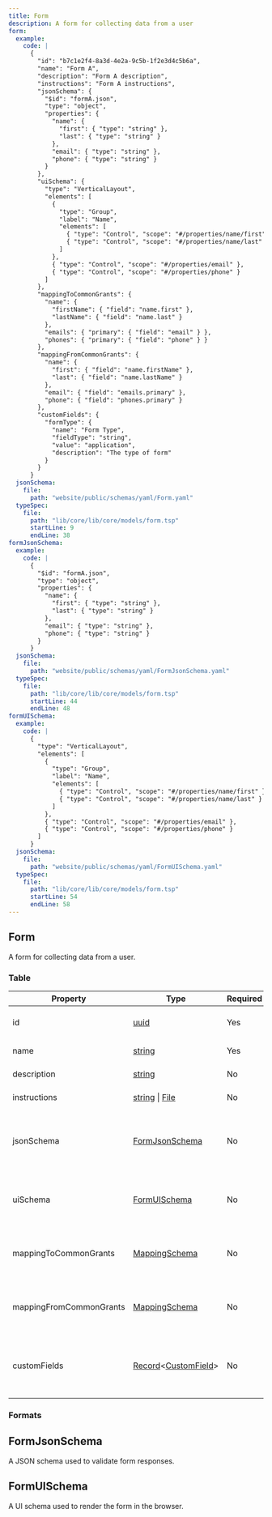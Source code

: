 ```yaml
---
title: Form
description: A form for collecting data from a user
form:
  example:
    code: |
      {
        "id": "b7c1e2f4-8a3d-4e2a-9c5b-1f2e3d4c5b6a",
        "name": "Form A",
        "description": "Form A description",
        "instructions": "Form A instructions",
        "jsonSchema": {
          "$id": "formA.json",
          "type": "object",
          "properties": {
            "name": {
              "first": { "type": "string" },
              "last": { "type": "string" }
            },
            "email": { "type": "string" },
            "phone": { "type": "string" }
          }
        },
        "uiSchema": {
          "type": "VerticalLayout",
          "elements": [
            {
              "type": "Group",
              "label": "Name",
              "elements": [
                { "type": "Control", "scope": "#/properties/name/first" },
                { "type": "Control", "scope": "#/properties/name/last" }
              ]
            },
            { "type": "Control", "scope": "#/properties/email" },
            { "type": "Control", "scope": "#/properties/phone" }
          ]
        },
        "mappingToCommonGrants": {
          "name": {
            "firstName": { "field": "name.first" },
            "lastName": { "field": "name.last" }
          },
          "emails": { "primary": { "field": "email" } },
          "phones": { "primary": { "field": "phone" } }
        },
        "mappingFromCommonGrants": {
          "name": {
            "first": { "field": "name.firstName" },
            "last": { "field": "name.lastName" }
          },
          "email": { "field": "emails.primary" },
          "phone": { "field": "phones.primary" }
        },
        "customFields": {
          "formType": {
            "name": "Form Type",
            "fieldType": "string",
            "value": "application",
            "description": "The type of form"
          }
        }
      }
  jsonSchema:
    file:
      path: "website/public/schemas/yaml/Form.yaml"
  typeSpec:
    file:
      path: "lib/core/lib/core/models/form.tsp"
      startLine: 9
      endLine: 38
formJsonSchema:
  example:
    code: |
      {
        "$id": "formA.json",
        "type": "object",
        "properties": {
          "name": {
            "first": { "type": "string" },
            "last": { "type": "string" }
          },
          "email": { "type": "string" },
          "phone": { "type": "string" }
        }
      }
  jsonSchema:
    file:
      path: "website/public/schemas/yaml/FormJsonSchema.yaml"
  typeSpec:
    file:
      path: "lib/core/lib/core/models/form.tsp"
      startLine: 44
      endLine: 48
formUISchema:
  example:
    code: |
      {
        "type": "VerticalLayout",
        "elements": [
          {
            "type": "Group",
            "label": "Name",
            "elements": [
              { "type": "Control", "scope": "#/properties/name/first" },
              { "type": "Control", "scope": "#/properties/name/last" }
            ]
          },
          { "type": "Control", "scope": "#/properties/email" },
          { "type": "Control", "scope": "#/properties/phone" }
        ]
      }
  jsonSchema:
    file:
      path: "website/public/schemas/yaml/FormUISchema.yaml"
  typeSpec:
    file:
      path: "lib/core/lib/core/models/form.tsp"
      startLine: 54
      endLine: 58
---
```



## Form

A form for collecting data from a user.

### Table

| Property                | Type                                                                                   | Required | Description                                                                |
| ----------------------- | -------------------------------------------------------------------------------------- | -------- | -------------------------------------------------------------------------- |
| id                      | [uuid](/protocol/types/string#uuid)                                                    | Yes      | The form's unique identifier                                               |
| name                    | [string](/protocol/types/string#string)                                                | Yes      | The form's name                                                            |
| description             | [string](/protocol/types/string#string)                                                | No       | The form's description                                                     |
| instructions            | [string](/protocol/types/string#string) \| [File](/protocol/fields/file)               | No       | The form's instructions                                                    |
| jsonSchema              | [FormJsonSchema](#formjsonschema)                                                      | No       | The form's JSON schema used to render the form and validate responses      |
| uiSchema                | [FormUISchema](#formuischema)                                                          | No       | The form's UI schema used to render the form in the browser                |
| mappingToCommonGrants   | [MappingSchema](/protocol/models/mapping)                                              | No       | A mapping from form schema to CommonGrants schema                          |
| mappingFromCommonGrants | [MappingSchema](/protocol/models/mapping)                                              | No       | A mapping from CommonGrants schema to form schema                          |
| customFields            | [Record](/protocol/types/other#record)\<[CustomField](/protocol/fields/custom-field)\> | No       | Custom attributes about the form itself, not custom fields within the form |

### Formats

<SchemaFormatTabs
  example={frontmatter.form.example}
  jsonSchema={frontmatter.form.jsonSchema}
  typeSpec={frontmatter.form.typeSpec}
/>

## FormJsonSchema

A JSON schema used to validate form responses.

<SchemaFormatTabs
  example={frontmatter.formJsonSchema.example}
  jsonSchema={frontmatter.formJsonSchema.jsonSchema}
  typeSpec={frontmatter.formJsonSchema.typeSpec}
/>

## FormUISchema

A UI schema used to render the form in the browser.

<SchemaFormatTabs
  example={frontmatter.formUISchema.example}
  jsonSchema={frontmatter.formUISchema.jsonSchema}
  typeSpec={frontmatter.formUISchema.typeSpec}
/>
